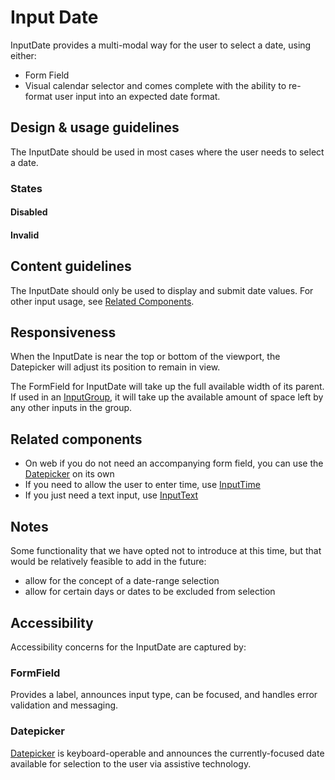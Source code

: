 
<Meta title="Components/Forms and Inputs/InputDate/Docs" />

# Input Date

InputDate provides a multi-modal way for the user to select a date, using
either:

- Form Field
- Visual calendar selector and comes complete with the ability to re-format user
  input into an expected date format.

## Design & usage guidelines

The InputDate should be used in most cases where the user needs to select a
date.

### States

#### Disabled

<Canvas>
  <InputDate placeholder="Start Date" disabled={true} onChange={undefined} />
</Canvas>

#### Invalid

<Canvas>
  <InputDate
    placeholder="Start date"
    invalid="Start Date is required"
    onChange={undefined}
  />
</Canvas>

## Content guidelines

The InputDate should only be used to display and submit date values. For other
input usage, see [Related Components](#related-components).

## Responsiveness

When the InputDate is near the top or bottom of the viewport, the Datepicker
will adjust its position to remain in view.

The FormField for InputDate will take up the full available width of its parent.
If used in an
[InputGroup](../?path=/docs/components-forms-and-inputs-inputgroup-docs--page),
it will take up the available amount of space left by any other inputs in the
group.

## Related components

- On web if you do not need an accompanying form field, you can use the
  [Datepicker](../?path=/docs/components-selections-datepicker-docs--page) on
  its own
- If you need to allow the user to enter time, use
  [InputTime](../?path=/docs/components-forms-and-inputs-inputtime-docs--page)
- If you just need a text input, use
  [InputText](../?path=/docs/components-forms-and-inputs-inputtext-docs--page)

## Notes

Some functionality that we have opted not to introduce at this time, but that
would be relatively feasible to add in the future:

- allow for the concept of a date-range selection
- allow for certain days or dates to be excluded from selection

## Accessibility

Accessibility concerns for the InputDate are captured by:

### FormField

Provides a label, announces input type, can be focused, and handles error
validation and messaging.

### Datepicker

[Datepicker](../?path=/docs/components-selections-datepicker-docs--page#accessibility)
is keyboard-operable and announces the currently-focused date available for
selection to the user via assistive technology.
